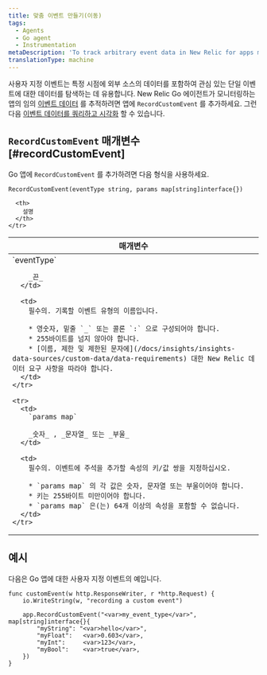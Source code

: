 ```yaml
---
title: 맞춤 이벤트 만들기(이동)
tags:
  - Agents
  - Go agent
  - Instrumentation
metaDescription: 'To track arbitrary event data in New Relic for apps monitored by your New Relic Go agent, use RecordCustomEvent.'
translationType: machine
---
```


사용자 지정 이벤트는 특정 시점에 외부 소스의 데이터를 포함하여 관심 있는 단일 이벤트에 대한 데이터를 탐색하는 데 유용합니다. New Relic Go 에이전트가 모니터링하는 앱의 임의 [이벤트 데이터](/docs/data-analysis/metrics/analyze-your-metrics/data-collection-metric-timeslice-event-data#event-data) 를 추적하려면 앱에 `RecordCustomEvent` 를 추가하세요. 그런 다음 [이벤트 데이터를 쿼리하고 시각화](/docs/query-your-data) 할 수 있습니다.

## `RecordCustomEvent` 매개변수 [#recordCustomEvent]

Go 앱에 `RecordCustomEvent` 를 추가하려면 다음 형식을 사용하세요.

```
RecordCustomEvent(eventType string, params map[string]interface{})
```

<table>
  <thead>
    <tr>
      <th width="25%">
        매개변수
      </th>

      <th>
        설명
      </th>
    </tr>
  </thead>

  <tbody>
    <tr>
      <td>
        `eventType`

        _끈_
      </td>

      <td>
        필수의. 기록할 이벤트 유형의 이름입니다.

        * 영숫자, 밑줄 `_` 또는 콜론 `:` 으로 구성되어야 합니다.
        * 255바이트를 넘지 않아야 합니다.
        * [이름, 제한 및 제한된 문자에](/docs/insights/insights-data-sources/custom-data/data-requirements) 대한 New Relic 데이터 요구 사항을 따라야 합니다.
      </td>
    </tr>

    <tr>
      <td>
        `params map`

        _숫자_ , _문자열_ 또는 _부울_
      </td>

      <td>
        필수의. 이벤트에 주석을 추가할 속성의 키/값 쌍을 지정하십시오.

        * `params map` 의 각 값은 숫자, 문자열 또는 부울이어야 합니다.
        * 키는 255바이트 미만이어야 합니다.
        * `params map` 은(는) 64개 이상의 속성을 포함할 수 없습니다.
      </td>
    </tr>
  </tbody>
</table>

## 예시

다음은 Go 앱에 대한 사용자 지정 이벤트의 예입니다.

```
func customEvent(w http.ResponseWriter, r *http.Request) {
    io.WriteString(w, "recording a custom event")

    app.RecordCustomEvent("<var>my_event_type</var>", map[string]interface{}{
        "myString": "<var>hello</var>",
        "myFloat":   <var>0.603</var>,
        "myInt":     <var>123</var>,
        "myBool":    <var>true</var>,
    })
}
```